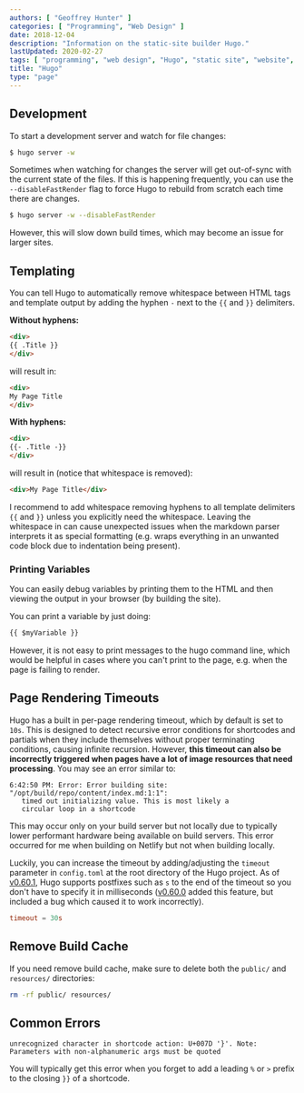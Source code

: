 ```yaml
---
authors: [ "Geoffrey Hunter" ]
categories: [ "Programming", "Web Design" ]
date: 2018-12-04
description: "Information on the static-site builder Hugo."
lastUpdated: 2020-02-27
tags: [ "programming", "web design", "Hugo", "static site", "website", "go", "software", "server", "templating", "errors" ]
title: "Hugo"
type: "page"
---
```



## Development

To start a development server and watch for file changes:

```sh
$ hugo server -w
```

Sometimes when watching for changes the server will get out-of-sync with the current state of the files. If this is happening frequently, you can use the `--disableFastRender` flag to force Hugo to rebuild from scratch each time there are changes.

```sh
$ hugo server -w --disableFastRender
```

However, this will slow down build times, which may become an issue for larger sites.

## Templating

You can tell Hugo to automatically remove whitespace between HTML tags and template output by adding the hyphen `-` next to the `{{` and `}}` delimiters.

**Without hyphens:**

```html
<div>
{{ .Title }}
</div>
```

will result in:

```html
<div>
My Page Title
</div>
```

**With hyphens:**

```html
<div>
{{- .Title -}}
</div>
```

will result in (notice that whitespace is removed):

```html
<div>My Page Title</div>
```

I recommend to add whitespace removing hyphens to all template delimiters `{{` and `}}` unless you explicitly need the whitespace. Leaving the whitespace in can cause unexpected issues when the markdown parser interprets it as special formatting (e.g. wraps everything in an unwanted code block due to indentation being present).

### Printing Variables

You can easily debug variables by printing them to the HTML and then viewing the output in your browser (by building the site).

You can print a variable by just doing:

```html
{{ $myVariable }}
```

However, it is not easy to print messages to the hugo command line, which would be helpful in cases where you can't print to the page, e.g. when the page is failing to render.

## Page Rendering Timeouts

Hugo has a built in per-page rendering timeout, which by default is set to `10s`. This is designed to detect recursive error conditions for shortcodes and partials when they include themselves without proper terminating conditions, causing infinite recursion. However, **this timeout can also be incorrectly triggered when pages have a lot of image resources that need processing**. You may see an error similar to:

```text
6:42:50 PM: Error: Error building site: "/opt/build/repo/content/index.md:1:1":
   timed out initializing value. This is most likely a 
   circular loop in a shortcode
```

This may occur only on your build server but not locally due to typically lower performant hardware being available on build servers. This error occurred for me when building on Netlify but not when building locally.

Luckily, you can increase the timeout by adding/adjusting the `timeout` parameter in `config.toml` at the root directory of the Hugo project. As of [v0.60.1](https://github.com/gohugoio/hugo/releases/tag/v0.60.1), Hugo supports postfixes such as `s` to the end of the timeout so you don't have to specify it in milliseconds ([v0.60.0](https://github.com/gohugoio/hugo/releases/tag/v0.60.0) added this feature, but included a bug which caused it to work incorrectly).

```toml
timeout = 30s
```

## Remove Build Cache

If you need remove build cache, make sure to delete both the `public/` and `resources/` directories:

```bash
rm -rf public/ resources/
```

## Common Errors

```text
unrecognized character in shortcode action: U+007D '}'. Note: Parameters with non-alphanumeric args must be quoted
```

You will typically get this error when you forget to add a leading `%` or `>` prefix to the closing `}}` of a shortcode.
